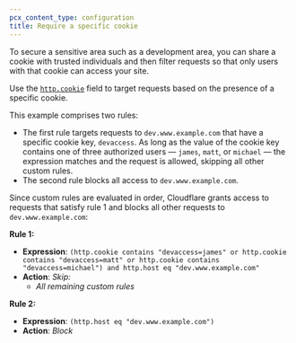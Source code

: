```yaml
---
pcx_content_type: configuration
title: Require a specific cookie
---
```


To secure a sensitive area such as a development area, you can share a cookie with trusted individuals and then filter requests so that only users with that cookie can access your site.

Use the [`http.cookie`](/ruleset-engine/rules-language/fields/standard-fields/#httpcookie) field to target requests based on the presence of a specific cookie.

This example comprises two rules:

- The first rule targets requests to `dev.www.example.com` that have a specific cookie key, `devaccess`. As long as the value of the cookie key contains one of three authorized users — `james`, `matt`, or `michael` — the expression matches and the request is allowed, skipping all other custom rules.
- The second rule blocks all access to `dev.www.example.com`.

Since custom rules are evaluated in order, Cloudflare grants access to requests that satisfy rule 1 and blocks all other requests to `dev.www.example.com`:

**Rule 1:**

- **Expression**: `(http.cookie contains "devaccess=james" or http.cookie contains "devaccess=matt" or http.cookie contains "devaccess=michael") and http.host eq "dev.www.example.com"`
- **Action**: _Skip:_
  - _All remaining custom rules_

**Rule 2:**

- **Expression**: `(http.host eq "dev.www.example.com")`
- **Action**: _Block_
